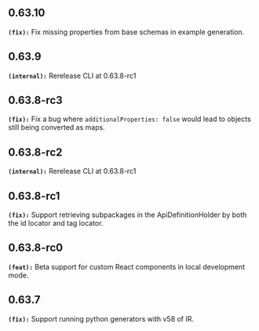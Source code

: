 ## 0.63.10
**`(fix):`** Fix missing properties from base schemas in example generation.

## 0.63.9
**`(internal):`** Rerelease CLI at 0.63.8-rc1

## 0.63.8-rc3
**`(fix):`** Fix a bug where `additionalProperties: false` would lead to objects still being converted as maps.


## 0.63.8-rc2
**`(internal):`** Rerelease CLI at 0.63.8-rc1


## 0.63.8-rc1
**`(fix):`** Support retrieving subpackages in the ApiDefinitionHolder by both the id locator and tag locator.


## 0.63.8-rc0
**`(feat):`** Beta support for custom React components in local development mode.


## 0.63.7
**`(fix):`** Support running python generators with v58 of IR.


